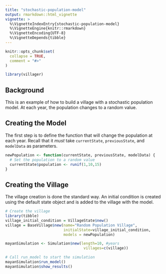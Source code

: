 ```yaml
---
title: "stochastic-population-model"
output: rmarkdown::html_vignette
vignette: >
  %\VignetteIndexEntry{stochastic-population-model}
  %\VignetteEngine{knitr::rmarkdown}
  %\VignetteEncoding{UTF-8}
  %\VignetteDepends{tibble}
---
```


```r
knitr::opts_chunk$set(
  collapse = TRUE,
  comment = "#>"
)
```

```r
library(villager)
```

## Background
This is an example of how to build a village with a stochastic population model. At each year, the population changes to a random value.

## Creating the Model
The first step is to define the function that will change the population at each year. Recall that it _must_ take `currentState`, `previousState`, and `modelData` as parameters.

``` R
newPopulation <- function(currentState, previousState, modelData) {
  # Set the population to a random value
  currentState$population <- runif(1,10,15)
}

```

## Creating the Village
The village creation is done the standard way. An initial condition is created using the default state object and is added to the village with the model.
``` R
# Create the village
library(tibble)
village_initial_condition = VillageState$new()
village = BaseVillage$new(name="Random Population Village",
                          initialState=village_initial_condition,
                          models = newPopulation)

mayanSimulation <- Simulation$new(length=10, #years
                                   villages=c(village))

# Call run_model to start the simulation
mayanSimulation$run_model()
mayanSimulation$show_results()
```
